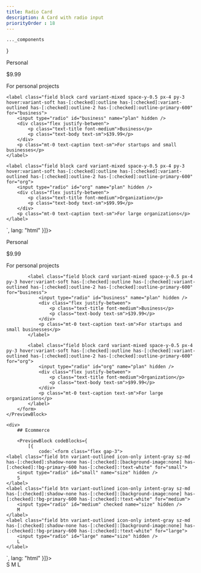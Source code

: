 ```yaml
---
title: Radio Card
description: A Card with radio input
priorityOrder : 18
---
```



    ..._components
}

<div className="space-y-20">
    <PreviewBlock codeBlocks={
              [{
            code:`<form class="space-y-4 max-w-xs w-full" data-shade="900">
    <label class="field block card variant-mixed space-y-0.5 px-4 py-3 hover:variant-soft has-[:checked]:outline has-[:checked]:variant-outlined has-[:checked]:outline-2 has-[:checked]:outline-primary-600" for="personal">
        <input type="radio" id="personal" name="plan" hidden />
        <div class="flex justify-between">
            <p class="text-title font-medium">Personal</p>
            <p class="text-body text-sm">$9.99</p>
        </div>
        <p class="mt-0 text-caption text-sm">For personal projects</p>
    </label>

    <label class="field block card variant-mixed space-y-0.5 px-4 py-3 hover:variant-soft has-[:checked]:outline has-[:checked]:variant-outlined has-[:checked]:outline-2 has-[:checked]:outline-primary-600" for="business">
        <input type="radio" id="business" name="plan" hidden />
        <div class="flex justify-between">
            <p class="text-title font-medium">Business</p>
            <p class="text-body text-sm">$39.99</p>
        </div>
        <p class="mt-0 text-caption text-sm">For startups and small businesses</p>
    </label>

    <label class="field block card variant-mixed space-y-0.5 px-4 py-3 hover:variant-soft has-[:checked]:outline has-[:checked]:variant-outlined has-[:checked]:outline-2 has-[:checked]:outline-primary-600" for="org">
        <input type="radio" id="org" name="plan" hidden />
        <div class="flex justify-between">
            <p class="text-title font-medium">Organization</p>
            <p class="text-body text-sm">$99.99</p>
        </div>
        <p class="mt-0 text-caption text-sm">For large organizations</p>
    </label>
</form>`,
              lang: "html"
          }]}>
        <form class="space-y-4 max-w-xs w-full" data-shade="900">
            <label class="field block card variant-mixed space-y-0.5 px-4 py-3 hover:variant-soft has-[:checked]:outline has-[:checked]:variant-outlined has-[:checked]:outline-2 has-[:checked]:outline-primary-600" for="personal">
                <input type="radio" id="personal" name="plan" hidden />
                <div class="flex justify-between">
                    <p class="text-title font-medium">Personal</p>
                    <p class="text-body text-sm">$9.99</p>
                </div>
                <p class="mt-0 text-caption text-sm">For personal projects</p>
            </label>

            <label class="field block card variant-mixed space-y-0.5 px-4 py-3 hover:variant-soft has-[:checked]:outline has-[:checked]:variant-outlined has-[:checked]:outline-2 has-[:checked]:outline-primary-600" for="business">
                <input type="radio" id="business" name="plan" hidden />
                <div class="flex justify-between">
                    <p class="text-title font-medium">Business</p>
                    <p class="text-body text-sm">$39.99</p>
                </div>
                <p class="mt-0 text-caption text-sm">For startups and small businesses</p>
            </label>

            <label class="field block card variant-mixed space-y-0.5 px-4 py-3 hover:variant-soft has-[:checked]:outline has-[:checked]:variant-outlined has-[:checked]:outline-2 has-[:checked]:outline-primary-600" for="org">
                <input type="radio" id="org" name="plan" hidden />
                <div class="flex justify-between">
                    <p class="text-title font-medium">Organization</p>
                    <p class="text-body text-sm">$99.99</p>
                </div>
                <p class="mt-0 text-caption text-sm">For large organizations</p>
            </label>
        </form>
    </PreviewBlock>

    <div>
        ## Ecommerce

        <PreviewBlock codeBlocks={
            [{
                code:`<form class="flex gap-3">
    <label class="field btn variant-outlined icon-only intent-gray sz-md has-[:checked]:shadow-none has-[:checked]:[background-image:none] has-[:checked]:!bg-primary-600 has-[:checked]:!text-white" for="small">
        <input type="radio" id="small" name="size" hidden />
        S
    </label>
    <label class="field btn variant-outlined icon-only intent-gray sz-md has-[:checked]:shadow-none has-[:checked]:[background-image:none] has-[:checked]:!bg-primary-600 has-[:checked]:!text-white" for="medium">
        <input type="radio" id="medium" checked name="size" hidden />
        M
    </label>
    <label class="field btn variant-outlined icon-only intent-gray sz-md has-[:checked]:shadow-none has-[:checked]:[background-image:none] has-[:checked]:!bg-primary-600 has-[:checked]:!text-white" for="large">
        <input type="radio" id="large" name="size" hidden />
        L
    </label>
</form>`,
            lang: "html"
        }]}>
        <form class="flex gap-3">
            <label class="field btn variant-outlined icon-only intent-gray sz-md has-[:checked]:shadow-none has-[:checked]:[background-image:none] has-[:checked]:!bg-primary-600 has-[:checked]:!text-white" for="small"><input type="radio" id="small" name="size" hidden />S</label>
            <label class="field btn variant-outlined icon-only intent-gray sz-md has-[:checked]:shadow-none has-[:checked]:[background-image:none] has-[:checked]:!bg-primary-600 has-[:checked]:!text-white" for="medium"><input type="radio" id="medium" checked name="size" hidden />M</label>
            <label class="field btn variant-outlined icon-only intent-gray sz-md has-[:checked]:shadow-none has-[:checked]:[background-image:none] has-[:checked]:!bg-primary-600 has-[:checked]:!text-white" for="large"><input type="radio" id="large" name="size" hidden />L</label>
        </form>
        </PreviewBlock>
    </div>
</div>